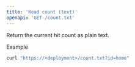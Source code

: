 ```yaml
---
title: 'Read count (text)'
openapi: 'GET /count.txt'
---
```


Return the current hit count as plain text.

Example
```bash
curl "https://<deployment>/count.txt?id=home"
```
